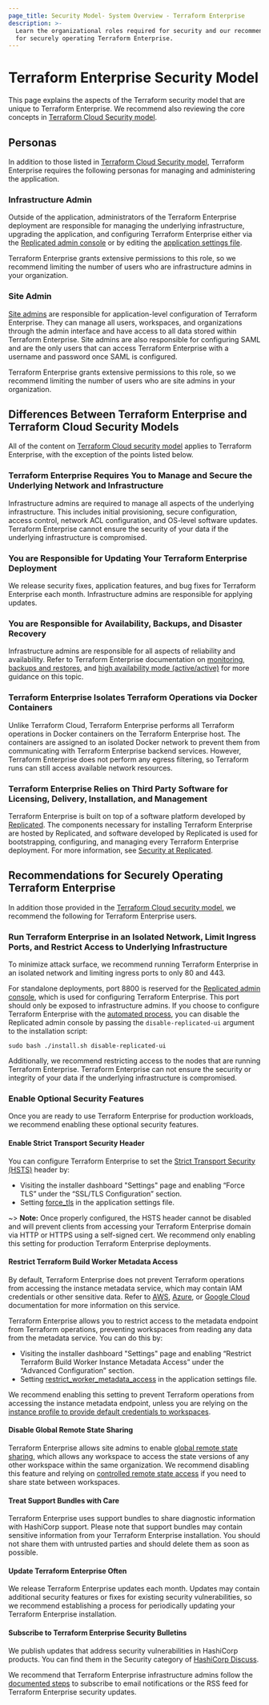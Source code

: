 ```yaml
---
page_title: Security Model- System Overview - Terraform Enterprise
description: >-
  Learn the organizational roles required for security and our recommendations
  for securely operating Terraform Enterprise.
---
```


# Terraform Enterprise Security Model

This page explains the aspects of the Terraform security model that are unique to Terraform Enterprise. We recommend also reviewing the core concepts in [Terraform Cloud Security model](/cloud-docs/architectural-details/security-model).

## Personas

In addition to those listed in [Terraform Cloud Security model](/cloud-docs/architectural-details/security-model), Terraform Enterprise requires the following personas for managing and administering the application.

### Infrastructure Admin

Outside of the application, administrators of the Terraform Enterprise deployment are responsible for managing the underlying infrastructure, upgrading the application, and configuring Terraform Enterprise either via the [Replicated admin console](/enterprise/install/interactive/config#system-configuration) or by editing the [application settings file](/enterprise/install/automated/automating-the-installer).

Terraform Enterprise grants extensive permissions to this role, so we recommend limiting the number of users who are infrastructure admins in your organization.

### Site Admin

[Site admins](/enterprise/admin/application/admin-access) are responsible for application-level configuration of Terraform Enterprise. They can manage all users, workspaces, and organizations through the admin interface and have access to all data stored within Terraform Enterprise. Site admins are also responsible for configuring SAML and are the only users that can access Terraform Enterprise with a username and password once SAML is configured.

Terraform Enterprise grants extensive permissions to this role, so we recommend limiting the number of users who are site admins in your organization.

## Differences Between Terraform Enterprise and Terraform Cloud Security Models

All of the content on [Terraform Cloud security model](/cloud-docs/architectural-details/security-model) applies to Terraform Enterprise, with the exception of the points listed below.

### Terraform Enterprise Requires You to Manage and Secure the Underlying Network and Infrastructure

Infrastructure admins are required to manage all aspects of the underlying infrastructure. This includes initial provisioning, secure configuration, access control, network ACL configuration, and OS-level software updates. Terraform Enterprise cannot ensure the security of your data if the underlying infrastructure is compromised.

### You are Responsible for Updating Your Terraform Enterprise Deployment

We release security fixes, application features, and bug fixes for Terraform Enterprise each month. Infrastructure admins are responsible for applying updates.

### You are Responsible for Availability, Backups, and Disaster Recovery

Infrastructure admins are responsible for all aspects of reliability and availability. Refer to Terraform Enterprise documentation on [monitoring](/enterprise/admin/infrastructure/monitoring), [backups and restores](/enterprise/admin/infrastructure/backup-restore), and [high availability mode (active/active)](/enterprise/admin/infrastructure/admin-cli) for more guidance on this topic.

### Terraform Enterprise Isolates Terraform Operations via Docker Containers

Unlike Terraform Cloud, Terraform Enterprise performs all Terraform operations in Docker containers on the Terraform Enterprise host. The containers are assigned to an isolated Docker network to prevent them from communicating with Terraform Enterprise backend services. However, Terraform Enterprise does not perform any egress filtering, so Terraform runs can still access available network resources.

### Terraform Enterprise Relies on Third Party Software for Licensing, Delivery, Installation, and Management

Terraform Enterprise is built on top of a software platform developed by [Replicated](https://www.replicated.com/). The components necessary for installing Terraform Enterprise are hosted by Replicated, and software developed by Replicated is used for bootstrapping, configuring, and managing every Terraform Enterprise deployment. For more information, see [Security at Replicated](https://www.replicated.com/security/).

## Recommendations for Securely Operating Terraform Enterprise

In addition those provided in the [Terraform Cloud security model](/cloud-docs/architectural-details/security-model), we recommend the following for Terraform Enterprise users.

### Run Terraform Enterprise in an Isolated Network, Limit Ingress Ports, and Restrict Access to Underlying Infrastructure

To minimize attack surface, we recommend running Terraform Enterprise in an isolated network and limiting ingress ports to only 80 and 443.

For standalone deployments, port 8800 is reserved for the [Replicated admin console](/enterprise/admin/application/admin-access), which is used for configuring Terraform Enterprise. This port should only be exposed to infrastructure admins. If you choose to configure Terraform Enterprise with the [automated process](/enterprise/install/automated/automating-the-installer), you can disable the Replicated admin console by passing the `disable-replicated-ui` argument to the installation script:

`sudo bash ./install.sh disable-replicated-ui`

Additionally, we recommend restricting access to the nodes that are running Terraform Enterprise. Terraform Enterprise can not ensure the security or integrity of your data if the underlying infrastructure is compromised.

### Enable Optional Security Features

Once you are ready to use Terraform Enterprise for production workloads, we recommend enabling these optional security features.

#### Enable Strict Transport Security Header

You can configure Terraform Enterprise to set the [Strict Transport Security (HSTS)](https://developer.mozilla.org/en-US/docs/Web/HTTP/Headers/Strict-Transport-Security) header by:

* Visiting the installer dashboard "Settings" page and enabling “Force TLS” under the “SSL/TLS Configuration” section.
* Setting [force_tls](/enterprise/install/automated/automating-the-installer#force_tls) in the application settings file.

~> **Note:** Once properly configured, the HSTS header cannot be disabled and will prevent clients from accessing your Terraform Enterprise domain via HTTP or HTTPS using a self-signed cert. We recommend only enabling this setting for production Terraform Enterprise deployments.

#### Restrict Terraform Build Worker Metadata Access

By default, Terraform Enterprise does not prevent Terraform operations from accessing the instance metadata service, which may contain IAM credentials or other sensitive data. Refer to [AWS](https://docs.aws.amazon.com/AWSEC2/latest/UserGuide/ec2-instance-metadata.html), [Azure](https://docs.microsoft.com/en-us/azure/virtual-machines/windows/instance-metadata-service?tabs=windows), or [Google Cloud](https://cloud.google.com/compute/docs/storing-retrieving-metadata) documentation for more information on this service.

Terraform Enterprise allows you to restrict access to the metadata endpoint from Terraform operations, preventing workspaces from reading any data from the metadata service. You can do this by:

* Visiting the installer dashboard "Settings" page and enabling “Restrict Terraform Build Worker Instance Metadata Access” under the “Advanced Configuration” section.
* Setting [restrict_worker_metadata_access](/enterprise/install/automated/automating-the-installer#restrict_worker_metadata_access) in the application settings file.

We recommend enabling this setting to prevent Terraform operations from accessing the instance metadata endpoint, unless you are relying on the [instance profile to provide default credentials to workspaces](/enterprise/before-installing/#instance-profile-as-default-credentials).

#### Disable Global Remote State Sharing

Terraform Enterprise allows site admins to enable [global remote state sharing](/enterprise/admin/application/general#remote-state-sharing), which allows any workspace to access the state versions of any other workspace within the same organization. We recommend disabling this feature and relying on [controlled remote state access](https://www.hashicorp.com/blog/announcing-controlled-remote-state-access-for-terraform-cloud-and-enterprise) if you need to share state between workspaces.

#### Treat Support Bundles with Care

Terraform Enterprise uses support bundles to share diagnostic information with HashiCorp support. Please note that support bundles may contain sensitive information from your Terraform Enterprise installation. You should not share them with untrusted parties and should delete them as soon as possible.

#### Update Terraform Enterprise Often

We release Terraform Enterprise updates each month. Updates may contain additional security features or fixes for existing security vulnerabilities, so we recommend establishing a process for periodically updating your Terraform Enterprise installation.

#### Subscribe to Terraform Enterprise Security Bulletins

We publish updates that address security vulnerabilities in HashiCorp products. You can find them in the Security category of [HashiCorp Discuss](https://discuss.hashicorp.com/c/security/).

We recommend that Terraform Enterprise infrastructure admins follow the [documented steps](https://discuss.hashicorp.com/t/about-hashicorp-security-updates/15330) to subscribe to email notifications or the RSS feed for Terraform Enterprise security updates.
